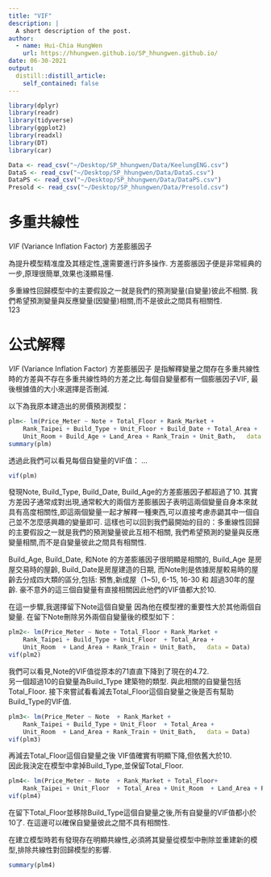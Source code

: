 ```yaml
---
title: "VIF"
description: |
  A short description of the post.
author:
  - name: Hui-Chia HungWen
    url: https://hhungwen.github.io/SP_hhungwen.github.io/
date: 06-30-2021
output:
  distill::distill_article:
    self_contained: false
---
```


```r

library(dplyr)
library(readr)
library(tidyverse)
library(ggplot2)
library(readxl)
library(DT)
library(car)

Data <- read_csv("~/Desktop/SP_hhungwen/Data/KeelungENG.csv")
DataS <- read_csv("~/Desktop/SP_hhungwen/Data/DataS.csv")
DataPS <- read_csv("~/Desktop/SP_hhungwen/Data/DataPS.csv")
Presold <- read_csv("~/Desktop/SP_hhungwen/Data/Presold.csv")
```

# 多重共線性 

*VIF* (Variance Inflation Factor) 方差膨脹因子  

為提升模型精准度及其穩定性,還需要進行許多操作.   方差膨脹因子便是非常經典的一步,原理很簡單,效果也淺顯易懂.  

多重線性回歸模型中的主要假設之一就是我們的預測變量(自變量)彼此不相關. 我們希望預測變量與反應變量(因變量)相關,而不是彼此之間具有相關性.   
123  


# 公式解釋  

*VIF* (Variance Inflation Factor) 方差膨脹因子 是指解釋變量之間存在多重共線性時的方差與不存在多重共線性時的方差之比.每個自變量都有一個膨脹因子VIF, 最後根據值的大小來選擇是否刪減.  

以下為我原本建造出的房價預測模型：  


```r
plm<- lm(Price_Meter ~ Note + Total_Floor + Rank_Market + 
    Rank_Taipei + Build_Type + Unit_Floor + Build_Date + Total_Area + 
    Unit_Room + Build_Age + Land_Area + Rank_Train + Unit_Bath,   data = Data)
summary(plm)
```

透過此我們可以看見每個自變量的VIF值：  ...  

```r

vif(plm)
```

發現Note, Build_Type, Build_Date, Build_Age的方差膨脹因子都超過了10. 其實方差因子通常成對出現,通常較大的兩個方差膨脹因子表明這兩個變量自身本來就具有高度相關性,即這兩個變量一起才解釋一種東西,可以直接考慮赤鼯其中一個自己並不怎麼感興趣的變量即可. 這樣也可以回到我們最開始的目的：多重線性回歸的主要假設之一就是我們的預測變量彼此互相不相關, 我們希望預測的變量與反應變量相關,而不是自變量彼此之間具有相關性.  

Build_Age, Build_Date, 和Note 的方差膨脹因子很明顯是相關的, Build_Age 是房屋交易時的屋齡, Build_Date是房屋建造的日期, 而Note則是依據房屋較易時的屋齡去分成四大類的區分,包括: 預售,新成屋（1~5), 6-15, 16-30 和 超過30年的屋齡. 豪不意外的這三個自變量有直接相關因此他們的VIF值都大於10. 

在這一步驟,我選擇留下Note這個自變量 因為他在模型裡的重要性大於其他兩個自變量.  在留下Note刪除另外兩個自變量後的模型如下：  

```r
plm2<- lm(Price_Meter ~ Note + Total_Floor + Rank_Market + 
    Rank_Taipei + Build_Type + Unit_Floor  + Total_Area + 
    Unit_Room  + Land_Area + Rank_Train + Unit_Bath,   data = Data)
vif(plm2)

```

我們可以看見,Note的VIF值從原本的71直直下降到了現在的4.72.  
另一個超過10的自變量為Build_Type 建築物的類型. 與此相關的自變量包括Total_Floor.  接下來嘗試看看減去Total_Floor這個自變量之後是否有幫助Build_Type的VIF值.  
```r
plm3<- lm(Price_Meter ~ Note  + Rank_Market + 
    Rank_Taipei + Build_Type + Unit_Floor  + Total_Area + 
    Unit_Room  + Land_Area + Rank_Train + Unit_Bath,   data = Data)
vif(plm3)

```

再減去Total_Floor這個自變量之後 VIF值確實有明顯下降,但依舊大於10.  
因此我決定在模型中拿掉Build_Type,並保留Total_Floor.  

```r
plm4<- lm(Price_Meter ~ Note  + Rank_Market + Total_Floor+
    Rank_Taipei + Unit_Floor  + Total_Area + Unit_Room  + Land_Area + Rank_Train + Unit_Bath,   data = Data)
vif(plm4)

```

在留下Total_Floor並移除Build_Type這個自變量之後,所有自變量的VIF值都小於10了. 在這邊可以確保自變量彼此之間不具有相關性.

在建立模型時若有發現存在明顯共線性,必須將其變量從模型中刪除並重建新的模型,排除共線性對回歸模型的影響.  

```r
summary(plm4)
```

